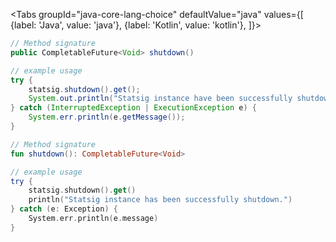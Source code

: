 
<Tabs
  groupId="java-core-lang-choice"
  defaultValue="java"
  values={[
    {label: 'Java', value: 'java'},
    {label: 'Kotlin', value: 'kotlin'},
  ]}>
  <TabItem value="java">

```java
// Method signature
public CompletableFuture<Void> shutdown()

// example usage
try {
    statsig.shutdown().get();
    System.out.println("Statsig instance have been successfully shutdown.");
} catch (InterruptedException | ExecutionException e) {
    System.err.println(e.getMessage());
}
```

  </TabItem>
  <TabItem value="kotlin">

```kotlin
// Method signature
fun shutdown(): CompletableFuture<Void>

// example usage
try {
    statsig.shutdown().get()
    println("Statsig instance has been successfully shutdown.")
} catch (e: Exception) {
    System.err.println(e.message)
}
```

  </TabItem>
</Tabs>

